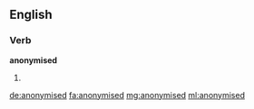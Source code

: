 ==English==

===Verb===
'''anonymised'''

# {{past of|anonymise}}

[[de:anonymised]]
[[fa:anonymised]]
[[mg:anonymised]]
[[ml:anonymised]]